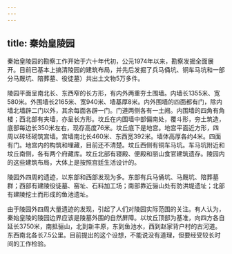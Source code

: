 ```yaml
---
---
---
```

title: 秦始皇陵园
---



秦始皇陵园的勘察工作开始于六十年代初，公元1974年以来，勘察发掘全面展开。目前已基本上搞清陵园的建筑布局，并先后发掘了兵马俑坑、铜车马坑和一部分马厩坑、陪葬墓、役徒墓）共出土文物5万多件。

陵园平面呈南北长、东西窄的长方形，有内外两重夯土围墙。内墙长1355米、宽580米。外围墙长2165米、宽940米、墙基厚8米。内外围墙的四面都有门，除内墙北墙辟二门以外，其余每面各辟一门。门道两侧各有一土阙。内围墙的四角有角楼；西北部有夹墙，亦呈长方形。坟丘在内围墙中部偏南处，覆斗形，夯土筑造，底部每边长350米左右，现存高度76米。坟丘底下是地宫。地宫平面近方形，四周以砖坯砌筑宫墙。宫墙南北长460米、东西宽392米。墙体高厚各约4米。四面有门。地宫内的构筑和埋藏，目前还不清楚。坟丘西侧有铜车马坑。车马坑附近和坟丘南侧，各有两个府藏库。坟丘北部有寝殿、便殿和丽山食官建筑遗存。陵园内的这些建筑布局，大体上是按照宫廷生活设计的。

陵园外四周的遗迹，以东部和西部发现为多。东部有兵马俑坑、马厩坑、陪葬墓群；西部有建陵役徒墓、窑址、石料加工场；南部靠近骊山处有防洪堤遗址；北部有建陵挖土而形成的鱼池遗址。

由于陵园外四周大量遗迹的发现，引起了人们对陵园实际范围的关注。有人认为，秦始皇陵的陵园边界应该是陵墓外围的自然屏障。以坟丘顶部为基准，向四方各自延长3750米，南抵骊山，北到新丰原，东到鱼池水，西到赵家背户村的古河道。东西南北各长7.5公里。目前提出的这个设想，不能说没有道理，但要经受较长时间的工作检验。